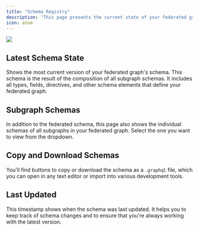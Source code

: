 ---
title: "Schema Registry"
description: "This page presents the current state of your federated graph's schema and the schema of all its subgraphs."
icon: atom
---

<Frame caption="Schema Registry SDL view">
  <img src="/images/studio/image-4.png" />
</Frame>

## Latest Schema State

Shows the most current version of your federated graph's schema. This schema is the result of the composition of all subgraph schemas. It includes all types, fields, directives, and other schema elements that define your federated graph.

## Subgraph Schemas

In addition to the federated schema, this page also shows the individual schemas of all subgraphs in your federated graph. Select the one you want to view from the dropdown.

## Copy and Download Schemas

You'll find buttons to copy or download the schema as a `.graphql` file, which you can open in any text editor or import into various development tools.

## Last Updated

This timestamp shows when the schema was last updated. It helps you to keep track of schema changes and to ensure that you're always working with the latest version.

